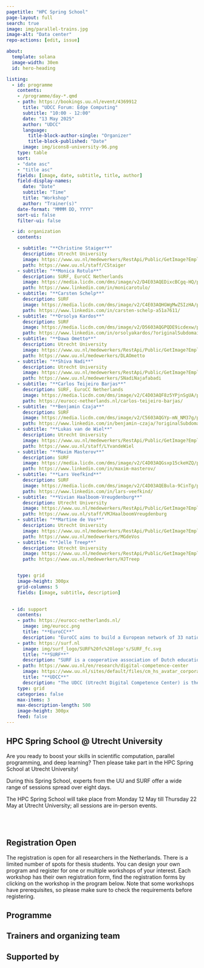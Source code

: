 ```yaml
---
pagetitle: "HPC Spring School"
page-layout: full
search: true
image: img/parallel-trains.jpg
image-alt: "Data center"
repo-actions: [edit, issue]

about:
  template: solana
  image-width: 30em
  id: hero-heading

listing:
  - id: programme
    contents: 
    - /programme/day-*.qmd
    - path: https://bookings.uu.nl/event/4369912
      title: "UDCC Forum: Edge Computing"
      subtitle: "10:00 - 12:00"
      date: "13 May 2025"
      author: "UDCC"
      language: 
        title-block-author-single: "Organizer"
        title-block-published: "Date"
      image: img/icons8-university-96.png
    type: table
    sort: 
    - "date asc"
    - "title asc"
    fields: [image, date, subtitle, title, author]
    field-display-names:
      date: "Date"
      subtitle: "Time"
      title: "Workshop"
      author: "Trainer(s)"
    date-format: "MMMM DD, YYYY"
    sort-ui: false
    filter-ui: false

  - id: organization
    contents:

    - subtitle: "**Christine Staiger**"
      description: Utrecht University
      image: https://www.uu.nl/medewerkers/RestApi/Public/GetImage?Employee=67209&t=
      path: https://www.uu.nl/staff/CStaiger
    - subtitle: "**Monica Rotulo**"
      description: SURF, EuroCC Netherlands
      image: https://media.licdn.com/dms/image/v2/D4E03AQEDixcBCgq-HQ/profile-displayphoto-shrink_200_200/B4EZStbc.8HcAc-/0/1738076443474?e=1751500800&v=beta&t=JNnLGPv8G_rINQwhVqNXc5_TzzjpSL7PQAlEH0vnMwo
      path: https://www.linkedin.com/in/monicarotulo/
    - subtitle: "**Carsten Schelp**"
      description: SURF
      image: https://media.licdn.com/dms/image/v2/C4E03AQHGWgMwZSIzHA/profile-displayphoto-shrink_200_200/profile-displayphoto-shrink_200_200/0/1557737436782?e=1751500800&v=beta&t=dxEa9BGn-xRGiH8Cf5HMAf5yfuCIsKmp4t2_djGypxU
      path: https://www.linkedin.com/in/carsten-schelp-a51a7611/
    - subtitle: "**Orsolya Kardos**"
      description: SURF
      image: https://media.licdn.com/dms/image/v2/D5603AQGPQDE9icdexw/profile-displayphoto-shrink_200_200/B56ZSnq_ogHQAY-/0/1737979854274?e=1751500800&v=beta&t=TW7Q7Ip0ZuIjaZjQenYUyNEel5y8Tqm7RcMoKOluKqo
      path: https://www.linkedin.com/in/orsolyakardos/?originalSubdomain=nl
    - subtitle: "**Dawa Ometto**"
      description: Utrecht University
      image: https://www.uu.nl/medewerkers/RestApi/Public/GetImage?Employee=73936&t=
      path: https://www.uu.nl/medewerkers/DLAOmetto
    - subtitle: "**Shiva Nadi**"
      description: Utrecht University
      image: https://www.uu.nl/medewerkers/RestApi/Public/GetImage?Employee=48910&t=
      path: https://www.uu.nl/medewerkers/SNadiNajafabadi
    - subtitle: "**Carlos Teijeiro Barjas**"
      description: SURF, EuroCC Netherlands
      image: https://media.licdn.com/dms/image/v2/C4D03AQF8z5YPjnSgUA/profile-displayphoto-shrink_200_200/profile-displayphoto-shrink_200_200/0/1517503258286?e=1751500800&v=beta&t=a1VrrXL-JXGmYmf8CqzYWcYtgsWjI_iuoiZq6NAN6tE
      path: https://eurocc-netherlands.nl/carlos-teijeiro-barjas/
    - subtitle: "**Benjamin Czaja**"
      description: SURF
      image: https://media.licdn.com/dms/image/v2/C5603AQGYp-mN_NM37g/profile-displayphoto-shrink_200_200/profile-displayphoto-shrink_200_200/0/1605011568679?e=1751500800&v=beta&t=npbFn8AoIfP0jyTivF8Qskdh6NyV0EsArBzbnGxpEA0
      path: https://www.linkedin.com/in/benjamin-czaja/?originalSubdomain=nl
    - subtitle: "**Lukas van de Wiel**"
      description: Utrecht University
      image: https://www.uu.nl/medewerkers/RestApi/Public/GetImage?Employee=16013&t=
      path: https://www.uu.nl/staff/LYvandeWiel
    - subtitle: "**Maxim Masterov**"
      description: SURF
      image: https://media.licdn.com/dms/image/v2/C4D03AQGsxp15ckeHZQ/profile-displayphoto-shrink_200_200/profile-displayphoto-shrink_200_200/0/1539165186862?e=1751500800&v=beta&t=4Pm9mf9CKYaaCTkfrvPeUo2VcsaqP-sS2gumiePvgY4
      path: https://www.linkedin.com/in/maxim-masterov/
    - subtitle: "**Lars Veefkind**"
      description: SURF
      image: https://media.licdn.com/dms/image/v2/C4D03AQEBula-9CinTg/profile-displayphoto-shrink_200_200/profile-displayphoto-shrink_200_200/0/1617841783569?e=1751500800&v=beta&t=PQzGwNeYyCs2duk06OWjvOA0sfRdq39ffPxQGKMysG0
      path: https://www.linkedin.com/in/lars-veefkind/
    - subtitle: "**Vivian Haalboom-Vreugdenburg**"
      description: Utrecht University
      image: https://www.uu.nl/medewerkers/RestApi/Public/GetImage?Employee=51524&t=
      path: https://www.uu.nl/staff/VMJHaalboomVreugdenburg
    - subtitle: "**Martine de Vos**"
      description: Utrecht University
      image: https://www.uu.nl/medewerkers/RestApi/Public/GetImage?Employee=50539&t=
      path: https://www.uu.nl/medewerkers/MGdeVos
    - subtitle: "**Jelle Treep**"
      description: Utrecht University
      image: https://www.uu.nl/medewerkers/RestApi/Public/GetImage?Employee=16591&t=
      path: https://www.uu.nl/medewerkers/HJTreep


    type: grid
    image-height: 300px
    grid-columns: 5
    fields: [image, subtitle, description]
    

  - id: support
    contents:
    - path: https://eurocc-netherlands.nl/
      image: img/eurocc.png
      title: "**EuroCC**"
      description: "EuroCC aims to build a European network of 33 national HPC competence centres to bridge the existing HPC skills gaps while promoting cooperation across Europe. The establishment of a European network of 33 national HPC competence centres (NCCs) is coordinated by the EuroCC project. This falls under The European High Performance Computing Joint Undertaking (EuroHPC JU) from the European Union. "
    - path: https://surf.nl
      image: img/surf_logo/SURF%20fc%20logo's/SURF_fc.svg
      title: "**SURF**"
      description: "SURF is a cooperative association of Dutch educational and research institutions in which the members combine their strengths. Within SURF, we work together to acquire or develop the best possible digital services, and to encourage knowledge sharing through continuous innovation. The members are the owners of SURF."
    - path: https://www.uu.nl/en/research/digital-competence-center
      image: https://www.uu.nl/sites/default/files/cm_hs_avatar_corporate.png
      title: "**UDCC**"
      description: "The UDCC (Utrecht Digital Competence Center) is the network of all support teams at Utrecht University for help with research data, software, and infrastructure. We exist to traverse borders, increase visibility, and experience a sense of community in co-creating digital competencies to support research at Utrecht University. "
    type: grid
    categories: false
    max-items: 3
    max-description-length: 500
    image-height: 300px
    feed: false
---
```




::: {#hero-heading}
## HPC Spring School @ Utrecht University

Are you ready to boost your skills in scientific computation, parallel programming, and deep learning? Then please take part in the HPC Spring School at Utrecht University!

During this Spring School, experts from the UU and SURF offer a wide range of sessions spread over eight days.

The HPC Spring School will take place from Monday 12 May till Thursday 22 May at Utrecht University; all sessions are in-person events. 

:::

<br><br>

## Registration Open

The registration is open for all researchers in the Netherlands. There is a limited number of spots for thesis students. You can design your own program and register for one or multiple workshops of your interest. Each workshop has their own registration form, find the registration forms by clicking on the workshop in the program below. Note that some workshops have prerequisites, so please make sure to check the requirements before registering.

## Programme

::: {#programme}
:::

## Trainers and organizing team

::: {#organization .g-col-12}
:::

## Supported by
:::{#support}
:::



